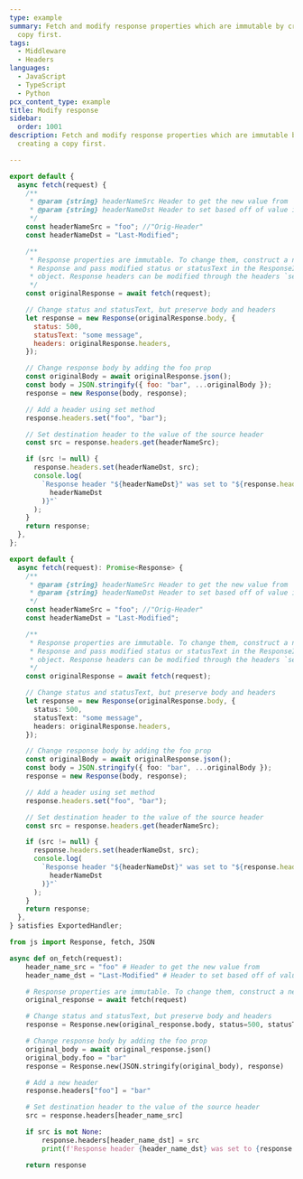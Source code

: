 ```yaml
---
type: example
summary: Fetch and modify response properties which are immutable by creating a
  copy first.
tags:
  - Middleware
  - Headers
languages:
  - JavaScript
  - TypeScript
  - Python
pcx_content_type: example
title: Modify response
sidebar:
  order: 1001
description: Fetch and modify response properties which are immutable by
  creating a copy first.

---
```



<Tabs> <TabItem label="js">

```js
export default {
  async fetch(request) {
    /**
     * @param {string} headerNameSrc Header to get the new value from
     * @param {string} headerNameDst Header to set based off of value in src
     */
    const headerNameSrc = "foo"; //"Orig-Header"
    const headerNameDst = "Last-Modified";

    /**
     * Response properties are immutable. To change them, construct a new
     * Response and pass modified status or statusText in the ResponseInit
     * object. Response headers can be modified through the headers `set` method.
     */
    const originalResponse = await fetch(request);

    // Change status and statusText, but preserve body and headers
    let response = new Response(originalResponse.body, {
      status: 500,
      statusText: "some message",
      headers: originalResponse.headers,
    });

    // Change response body by adding the foo prop
    const originalBody = await originalResponse.json();
    const body = JSON.stringify({ foo: "bar", ...originalBody });
    response = new Response(body, response);

    // Add a header using set method
    response.headers.set("foo", "bar");

    // Set destination header to the value of the source header
    const src = response.headers.get(headerNameSrc);

    if (src != null) {
      response.headers.set(headerNameDst, src);
      console.log(
        `Response header "${headerNameDst}" was set to "${response.headers.get(
          headerNameDst
        )}"`
      );
    }
    return response;
  },
};
```

</TabItem> <TabItem label="ts">

```ts
export default {
  async fetch(request): Promise<Response> {
    /**
     * @param {string} headerNameSrc Header to get the new value from
     * @param {string} headerNameDst Header to set based off of value in src
     */
    const headerNameSrc = "foo"; //"Orig-Header"
    const headerNameDst = "Last-Modified";

    /**
     * Response properties are immutable. To change them, construct a new
     * Response and pass modified status or statusText in the ResponseInit
     * object. Response headers can be modified through the headers `set` method.
     */
    const originalResponse = await fetch(request);

    // Change status and statusText, but preserve body and headers
    let response = new Response(originalResponse.body, {
      status: 500,
      statusText: "some message",
      headers: originalResponse.headers,
    });

    // Change response body by adding the foo prop
    const originalBody = await originalResponse.json();
    const body = JSON.stringify({ foo: "bar", ...originalBody });
    response = new Response(body, response);

    // Add a header using set method
    response.headers.set("foo", "bar");

    // Set destination header to the value of the source header
    const src = response.headers.get(headerNameSrc);

    if (src != null) {
      response.headers.set(headerNameDst, src);
      console.log(
        `Response header "${headerNameDst}" was set to "${response.headers.get(
          headerNameDst
        )}"`
      );
    }
    return response;
  },
} satisfies ExportedHandler;
```

</TabItem> <TabItem label="py">

```py
from js import Response, fetch, JSON

async def on_fetch(request):
    header_name_src = "foo" # Header to get the new value from
    header_name_dst = "Last-Modified" # Header to set based off of value in src

    # Response properties are immutable. To change them, construct a new response
    original_response = await fetch(request)

    # Change status and statusText, but preserve body and headers
    response = Response.new(original_response.body, status=500, statusText="some message", headers=original_response.headers)

    # Change response body by adding the foo prop
    original_body = await original_response.json()
    original_body.foo = "bar"
    response = Response.new(JSON.stringify(original_body), response)

    # Add a new header
    response.headers["foo"] = "bar"

    # Set destination header to the value of the source header
    src = response.headers[header_name_src]

    if src is not None:
        response.headers[header_name_dst] = src
        print(f'Response header {header_name_dst} was set to {response.headers[header_name_dst]}')

    return response
```

</TabItem> </Tabs>
